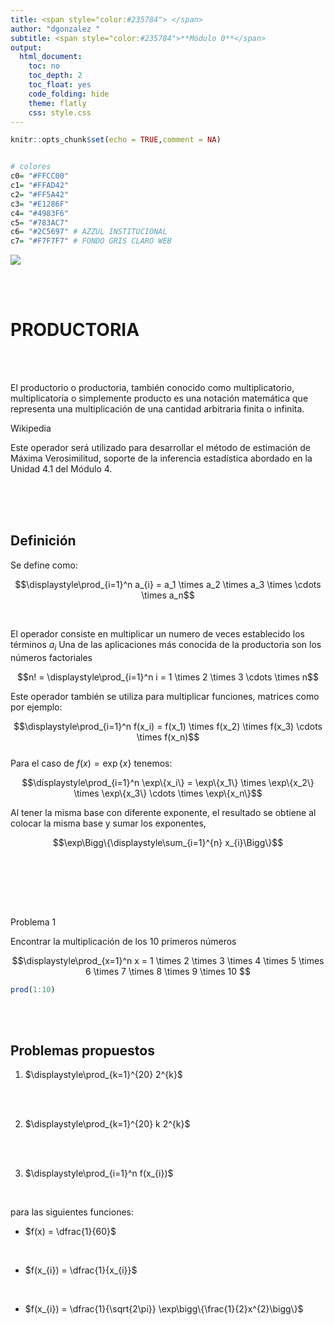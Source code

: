 ```yaml
---
title: <span style="color:#235784"> </span>  
author: "dgonzalez "
subtitle: <span style="color:#235784">**Módulo 0**</span> 
output:
  html_document:
    toc: no
    toc_depth: 2
    toc_float: yes
    code_folding: hide
    theme: flatly
    css: style.css
--- 
```


```r
knitr::opts_chunk$set(echo = TRUE,comment = NA)


# colores
c0= "#FFCC00"
c1= "#FFAD42"
c2= "#FF5A42"
c3= "#E1286F"
c4= "#4983F6"
c5= "#783AC7"
c6= "#2C5697" # AZZUL INSTITUCIONAL
c7= "#F7F7F7" # FONDO GRIS CLARO WEB


```


![](img/banner000.png) 

<br/><br/>


# **PRODUCTORIA**

<br/><br/>

El productorio o productoria, también conocido como multiplicatorio, multiplicatoria o simplemente producto es una notación matemática que representa una multiplicación de una cantidad arbitraria finita o infinita.
 
Wikipedia


Este operador será utilizado para desarrollar el método de estimación de Máxima Verosimilitud, soporte de la inferencia estadística abordado en la Unidad 4.1 del Módulo 4.

<br/><br/><br/> 

<div class="box2">
## **Definición**

Se define como:

$$\displaystyle\prod_{i=1}^n a_{i}   = a_1 \times a_2 \times a_3 \times  \cdots \times a_n$$
</div>

<br/>

El operador consiste en multiplicar un numero de veces establecido los términos $a_i$
Una de las aplicaciones más conocida de la productoria son los números factoriales

$$n! = \displaystyle\prod_{i=1}^n i = 1 \times 2 \times 3 \cdots \times n$$    

Este operador también se utiliza para multiplicar funciones, matrices como por ejemplo:

$$\displaystyle\prod_{i=1}^n f(x_i) = f(x_1) \times f(x_2) \times f(x_3) \cdots \times f(x_n)$$    
Para el caso de $f(x) = \exp\{x\}$ tenemos:


$$\displaystyle\prod_{i=1}^n \exp\{x_i\} = \exp\{x_1\} \times \exp\{x_2\} \times \exp\{x_3\} \cdots \times \exp\{x_n\}$$    

Al tener la misma base con diferente exponente, el resultado se obtiene al colocar la misma base y sumar los exponentes,

$$\exp\Bigg\{\displaystyle\sum_{i=1}^{n} x_{i}\Bigg\}$$ 

<br/><br/>

<br/><br/>

<div class="box1 with-label">
<div class="label">Problema 1</div>

Encontrar la multiplicación de los 10 primeros números

$$\displaystyle\prod_{x=1}^n x = 1 \times 2 \times 3 \times 4 \times 5 \times 6 \times 7 \times 8 \times 9 \times 10 $$

```r
prod(1:10)
```

</div>


<br/><br/>

## **Problemas propuestos**

1.  $\displaystyle\prod_{k=1}^{20} 2^{k}$

<br/> <br/> 

2. $\displaystyle\prod_{k=1}^{20} k 2^{k}$

<br/> <br/> 

3. $\displaystyle\prod_{i=1}^n f(x_{i})$ 

<br/>

para las siguientes funciones:

  + $f(x) = \dfrac{1}{60}$ 
  
  <br/>
  
  + $f(x_{i}) = \dfrac{1}{x_{i}}$
  
  <br/>
  
  + $f(x_{i}) = \dfrac{1}{\sqrt{2\pi}} \exp\bigg\{\frac{1}{2}x^{2}\bigg\}$


